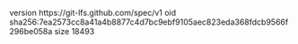 version https://git-lfs.github.com/spec/v1
oid sha256:7ea2573cc8a41a4b8877c4d7bc9ebf9105aec823eda368fdcb9566f296be058a
size 18493
